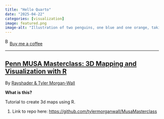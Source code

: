 ```yaml
---
title: "Hello Quarto"
date: "2025-04-22"
categories: [visualization]
image: featured.png
image-alt: "Illustration of two penguins, one blue and one orange, taking a selfie with a selfie stick. The moon in the background looks like the Quarto logo."
---
```



<link href="https://fonts.googleapis.com/css?family=Cookie" rel="stylesheet"><a class="bmc-button" target="_blank" href="https://www.buymeacoffee.com/JoscelinRocha">![Buy me a coffee](https://cdn.buymeacoffee.com/buttons/bmc-new-btn-logo.svg){alt="Buy me a coffee" width="15" height="21"}Buy me a coffee</a>

------------------------------------------------------------------------


## [Penn MUSA Masterclass: 3D Mapping and Visualization with R](https://github.com/tylermorganwall/MusaMasterclass)

By [Rayshader & Tyler Morgan-Wall](https://github.com/tylermorganwall/MusaMasterclass)

**What is this?**

Tutorial to create 3d maps using R.

1.  Link to repo here: <https://github.com/tylermorganwall/MusaMasterclass>